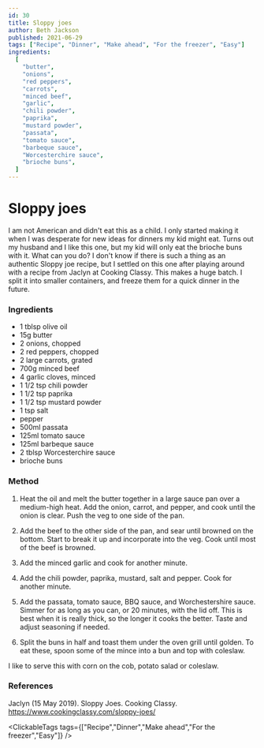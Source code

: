 ```yaml
---
id: 30
title: Sloppy joes
author: Beth Jackson
published: 2021-06-29
tags: ["Recipe", "Dinner", "Make ahead", "For the freezer", "Easy"]
ingredients:
  [
    "butter",
    "onions",
    "red peppers",
    "carrots",
    "minced beef",
    "garlic",
    "chili powder",
    "paprika",
    "mustard powder",
    "passata",
    "tomato sauce",
    "barbeque sauce",
    "Worcesterchire sauce",
    "brioche buns",
  ]
---
```


# Sloppy joes

<BlogTextWrapper>

I am not American and didn't eat this as a child. I only started making it when I was desperate for new ideas for dinners my kid might eat. Turns out my husband and I like this one, but my kid will only eat the brioche buns with it. What can you do? I don't know if there is such a thing as an authentic Sloppy joe recipe, but I settled on this one after playing around with a recipe from Jaclyn at Cooking Classy. This makes a huge batch. I split it into smaller containers, and freeze them for a quick dinner in the future.

</BlogTextWrapper>

<BlogTextWrapper>

### Ingredients

- 1 tblsp olive oil
- 15g butter
- 2 onions, chopped
- 2 red peppers, chopped
- 2 large carrots, grated
- 700g minced beef
- 4 garlic cloves, minced
- 1 1/2 tsp chili powder
- 1 1/2 tsp paprika
- 1 1/2 tsp mustard powder
- 1 tsp salt
- pepper
- 500ml passata
- 125ml tomato sauce
- 125ml barbeque sauce
- 2 tblsp Worcesterchire sauce
- brioche buns

</BlogTextWrapper>

<BlogTextWrapper>

### Method

1. Heat the oil and melt the butter together in a large sauce pan over a medium-high heat. Add the onion, carrot, and pepper, and cook until the onion is clear. Push the veg to one side of the pan.

2. Add the beef to the other side of the pan, and sear until browned on the bottom. Start to break it up and incorporate into the veg. Cook until most of the beef is browned.

3. Add the minced garlic and cook for another minute.

4. Add the chili powder, paprika, mustard, salt and pepper. Cook for another minute.

5. Add the passata, tomato sauce, BBQ sauce, and Worchestershire sauce. Simmer for as long as you can, or 20 minutes, with the lid off. This is best when it is really thick, so the longer it cooks the better. Taste and adjust seasoning if needed.

<Timer inputHours={0} inputMinutes={20} inputSeconds={0} />

6. Split the buns in half and toast them under the oven grill until golden. To eat these, spoon some of the mince into a bun and top with coleslaw.

I like to serve this with corn on the cob, potato salad or coleslaw.

</BlogTextWrapper>

<BlogTextWrapper>

### References

Jaclyn (15 May 2019). Sloppy Joes. Cooking Classy. https://www.cookingclassy.com/sloppy-joes/

</BlogTextWrapper>

<ClickableTags tags={["Recipe","Dinner","Make ahead","For the freezer","Easy"]} />
